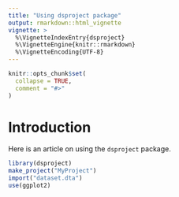 ```yaml
---
title: "Using dsproject package"
output: rmarkdown::html_vignette
vignette: >
  %\VignetteIndexEntry{dsproject}
  %\VignetteEngine{knitr::rmarkdown}
  %\VignetteEncoding{UTF-8}
---
```


```r
knitr::opts_chunk$set(
  collapse = TRUE,
  comment = "#>"
)
```

# Introduction

Here is an article on using the `dsproject` package.

```r
library(dsproject)
make_project("MyProject")
import("dataset.dta")
use(ggplot2)
```
